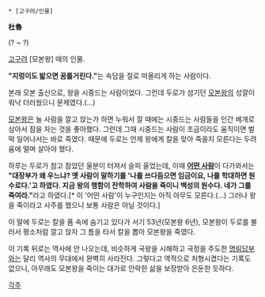  * [고구려/인물]

'''杜魯'''

(? ~ ?)

[[고구려]] [모본왕] 때의 인물.

'''"지렁이도 밟으면 꿈틀거린다."'''는 속담을 절로 떠올리게 하는 사람이다.

본래 모본 출신으로, 왕을 시중드는 사람이었다. 그런데 두로가 섬기던 [[모본왕]]의 성깔이 워낙 더러웠으니 문제였다.(...)

[[모본왕]]은 늘 사람을 깔고 앉는가 하면 누워서 잘 때에는 시중드는 사람들을 인간 베개로 삼아서 잠을 자는 것을 좋아했다. 그런데 그때 시중드는 사람이 조금이라도 움직이면 벌떡 일어나서는 바로 죽였다. 때문에 두로는 언제 왕에게 칼을 맞아 죽을지 모른다는 두려움에 떨며 살아야 했다.

하루는 두로가 참고 참았던 울분이 터져서 슬피 울었는데, 이때 '''[[지나가던|어떤 사람]]'''이 다가와서는 '''"대장부가 왜 우느냐? 옛 사람이 말하기를 '나를 쓰다듬으면 임금이요, 나를 학대하면 원수로다.'고 하였다. 지금 왕의 행함이 잔학하여 사람을 죽이니 백성의 원수다. 네가 그를 죽여라."'''라고 하였다.[* 이 '어떤 사람'이 누구인지는 아직 아무도 모른다.(...) 그러나 왕을 죽이라고 사주를 했으니 보통 사람은 아닐 것이다.]

이 말에 두로는 칼을 품 속에 숨기고 있다가 서기 53년(모본왕 6년), 모본왕이 두로를 불러서 평소처럼 깔고 앉자 그 틈을 타서 칼을 뽑아 모본왕을 죽였다.

이 기록 뒤로는 역사에 안 나오는데, 비슷하게 국왕을 시해하고 국정을 주도한 [[명림답부]]와는 달리 역사의 무대에서 완벽히 사라진다. 그렇다고 역적으로 처형시켰다는 기록도 없으니, 아무래도 모본왕을 죽이는 대가로 안락한 삶을 보장받아 은둔한 듯하다.

[[각주]]

